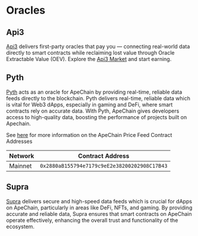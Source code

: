 # Oracles

## Api3

[Api3](https://api3.org/) delivers first-party oracles that pay you — connecting real-world data directly to smart contracts while reclaiming lost value through Oracle Extractable Value (OEV). Explore the [Api3 Market](https://market.api3.org/apechain) and start earning.

## Pyth

[Pyth](https://www.pyth.network/) acts as an oracle for ApeChain by providing real-time, reliable data feeds directly to the blockchain. Pyth delivers real-time, reliable data which is vital for Web3 dApps, especially in gaming and DeFi, where smart contracts rely on accurate data. With Pyth, ApeChain gives developers access to high-quality data, boosting the performance of projects built on Apechain.

See [here](https://docs.pyth.network/price-feeds/contract-addresses/evm) for more information on the ApeChain Price Feed Contract Addresses

| Network       | Contract Address | 
| :------------ | :---------: | 
| Mainnet    |    ```0x2880aB155794e7179c9eE2e38200202908C17B43```   |   




## Supra

[Supra](https://docs.supra.com/) delivers secure and high-speed data feeds which is crucial for dApps on ApeChain, particularly in areas like DeFi, NFTs, and gaming. By providing accurate and reliable data, Supra ensures that smart contracts on ApeChain operate effectively, enhancing the overall trust and functionality of the ecosystem.
